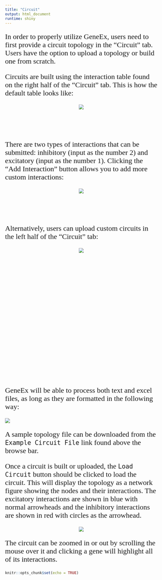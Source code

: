 ```yaml
---
title: "Circuit"
output: html_document
runtime: shiny
---
```

<style type="text/css">

h1.title {

text-align: center;
color: DarkBlue;
font-size: 38px;

}

p{

font-size: 18pt;
font-family: times, serif;
}

p1{

font-size: 14pt;
font-family: times, serif;
}

</style>

<p>
In order to properly utilize GeneEx, users need to first provide a circuit topology in the “Circuit” tab. Users have the option to upload a topology or build one from scratch.

</p>

<p>
Circuits are built using the interaction table found on the right half of the “Circuit” tab. This is how the default table looks like:
</p>

<center>
![](images/circuit_1.png)

</center>

<br> </br>

<p>
There are two types of interactions that can be submitted: inhibitory (input as the number 2) and excitatory (input as the number 1). Clicking the “Add Interaction” button allows you to add more custom interactions:
</p>

<center>
![](images/circuit_2.png)

</center>

<br> </br>

<p>
Alternatively, users can upload custom circuits in the left half of the “Circuit” tab:
</p>

<center>

<div style="width:400px; height:300px">
![](images/circuit_3.png)
</div>

</center>
<br> </br>
<br> </br>


<p>
GeneEx will be able to process both text and excel files, as long as they are formatted in the following way:
</p>

![](images/circuit_5.png)

<p>
A sample topology file can be downloaded from the `Example Circuit File` link found above the browse bar. </p>

<p>
Once a circuit is built or uploaded, the `Load Circuit` button should be clicked to load the circuit. This will display the topology as a network figure showing the nodes and their interactions. The excitatory interactions are shown in blue with normal arrowheads and the inhibitory interactions are shown in red with circles as the arrowhead. 
</p>
<center>
![](images/circuit_4.png)
</center>
<p>
The circuit can be zoomed in or out by scrolling the mouse over it and clicking a gene will highlight all of its interactions.
</p>


<!--<p style="font-family: times, serif; font-size:18pt;"> </p> -->
```r
knitr::opts_chunk$set(echo = TRUE)
```
